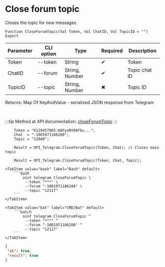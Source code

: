 ﻿---
sidebar_position: 4
description: Close forum topic and other functions to work with Telegram in the Open Integration Package, a free open-source integration library for 1C:Enterprise 8, OneScript and CLI
keywords: [1C, 1С, 1С:Enterprise, 1С:Enterprise 8.3, API, Integration, Services, Exchange, OneScript, CLI, Telegram]
---


# Close forum topic
 Closes the topic for new messages



`Function CloseForumTopic(Val Token, Val ChatID, Val TopicID = "") Export`

  | Parameter | CLI option | Type | Required | Description |
  |-|-|-|-|-|
  | Token | --token | String | &#x2714; | Token |
  | ChatID | --forum | String, Number | &#x2714; | Topic chat ID |
  | TopicID | --topic | String, Number | &#x2716; | Topic ID |

  
  Returns:  Map Of KeyAndValue - serialized JSON response from Telegram

<br/>

:::tip
Method at API documentation: [closeForumTopic](https://core.telegram.org/bots/api#closeforumtopic)
:::
<br/>


```bsl title="1C:Enterprise/OneScript code example"
    Token = "6129457865:AAFyzNYOAFbu...";
    Chat  = "-1001971186208";
    Topic = "12040";

    Result = OPI_Telegram.CloseForumTopic(Token, Chat); // Closes main topic

    Result = OPI_Telegram.CloseForumTopic(Token, Chat, Topic);
```
 

 <Tabs>
  
    <TabItem value="bash" label="Bash" default>
        ```bash
            oint telegram CloseForumTopic \
             --token "***" \
             --forum "-1001971186208" \
             --topic "12117"
        ```
    </TabItem>
  
    <TabItem value="bat" label="CMD/Bat" default>
        ```batch
            oint telegram CloseForumTopic ^
             --token "***" ^
             --forum "-1001971186208" ^
             --topic "12117"
        ```
    </TabItem>
</Tabs>


```json title="Result"
{
 "ok": true,
 "result": true
}
```
